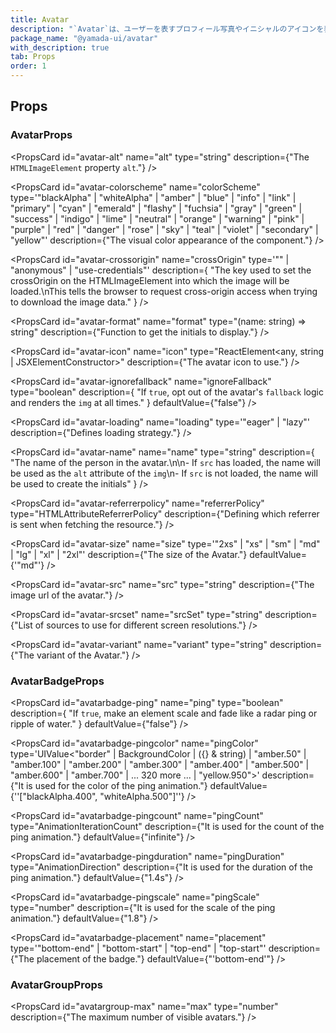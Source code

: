 ```yaml
---
title: Avatar
description: "`Avatar`は、ユーザーを表すプロフィール写真やイニシャルのアイコンを表示するコンポーネントです。"
package_name: "@yamada-ui/avatar"
with_description: true
tab: Props
order: 1
---
```


## Props

### AvatarProps

<PropsCard
  id="avatar-alt"
  name="alt"
  type="string"
  description={"The `HTMLImageElement` property `alt`."}
/>

<PropsCard
  id="avatar-colorscheme"
  name="colorScheme"
  type='"blackAlpha" | "whiteAlpha" | "amber" | "blue" | "info" | "link" | "primary" | "cyan" | "emerald" | "flashy" | "fuchsia" | "gray" | "green" | "success" | "indigo" | "lime" | "neutral" | "orange" | "warning" | "pink" | "purple" | "red" | "danger" | "rose" | "sky" | "teal" | "violet" | "secondary" | "yellow"'
  description={"The visual color appearance of the component."}
/>

<PropsCard
  id="avatar-crossorigin"
  name="crossOrigin"
  type='"" | "anonymous" | "use-credentials"'
  description={
    "The key used to set the crossOrigin on the HTMLImageElement into which the image will be loaded.\nThis tells the browser to request cross-origin access when trying to download the image data."
  }
/>

<PropsCard
  id="avatar-format"
  name="format"
  type="(name: string) => string"
  description={"Function to get the initials to display."}
/>

<PropsCard
  id="avatar-icon"
  name="icon"
  type="ReactElement<any, string | JSXElementConstructor<any>>"
  description={"The avatar icon to use."}
/>

<PropsCard
  id="avatar-ignorefallback"
  name="ignoreFallback"
  type="boolean"
  description={
    "If `true`, opt out of the avatar's `fallback` logic and renders the `img` at all times."
  }
  defaultValue={"false"}
/>

<PropsCard
  id="avatar-loading"
  name="loading"
  type='"eager" | "lazy"'
  description={"Defines loading strategy."}
/>

<PropsCard
  id="avatar-name"
  name="name"
  type="string"
  description={
    "The name of the person in the avatar.\n\n- If `src` has loaded, the name will be used as the `alt` attribute of the `img`\n- If `src` is not loaded, the name will be used to create the initials"
  }
/>

<PropsCard
  id="avatar-referrerpolicy"
  name="referrerPolicy"
  type="HTMLAttributeReferrerPolicy"
  description={"Defining which referrer is sent when fetching the resource."}
/>

<PropsCard
  id="avatar-size"
  name="size"
  type='"2xs" | "xs" | "sm" | "md" | "lg" | "xl" | "2xl"'
  description={"The size of the Avatar."}
  defaultValue={'"md"'}
/>

<PropsCard
  id="avatar-src"
  name="src"
  type="string"
  description={"The image url of the avatar."}
/>

<PropsCard
  id="avatar-srcset"
  name="srcSet"
  type="string"
  description={"List of sources to use for different screen resolutions."}
/>

<PropsCard
  id="avatar-variant"
  name="variant"
  type="string"
  description={"The variant of the Avatar."}
/>

### AvatarBadgeProps

<PropsCard
  id="avatarbadge-ping"
  name="ping"
  type="boolean"
  description={
    "If `true`, make an element scale and fade like a radar ping or ripple of water."
  }
  defaultValue={"false"}
/>

<PropsCard
  id="avatarbadge-pingcolor"
  name="pingColor"
  type='UIValue<"border" | BackgroundColor | ({} & string) | "amber.50" | "amber.100" | "amber.200" | "amber.300" | "amber.400" | "amber.500" | "amber.600" | "amber.700" | ... 320 more ... | "yellow.950">'
  description={"It is used for the color of the ping animation."}
  defaultValue={'\'["blackAlpha.400", "whiteAlpha.500"]\''}
/>

<PropsCard
  id="avatarbadge-pingcount"
  name="pingCount"
  type="AnimationIterationCount"
  description={"It is used for the count of the ping animation."}
  defaultValue={"infinite"}
/>

<PropsCard
  id="avatarbadge-pingduration"
  name="pingDuration"
  type="AnimationDirection"
  description={"It is used for the duration of the ping animation."}
  defaultValue={"1.4s"}
/>

<PropsCard
  id="avatarbadge-pingscale"
  name="pingScale"
  type="number"
  description={"It is used for the scale of the ping animation."}
  defaultValue={"1.8"}
/>

<PropsCard
  id="avatarbadge-placement"
  name="placement"
  type='"bottom-end" | "bottom-start" | "top-end" | "top-start"'
  description={"The placement of the badge."}
  defaultValue={"'bottom-end'"}
/>

### AvatarGroupProps

<PropsCard
  id="avatargroup-max"
  name="max"
  type="number"
  description={"The maximum number of visible avatars."}
/>
